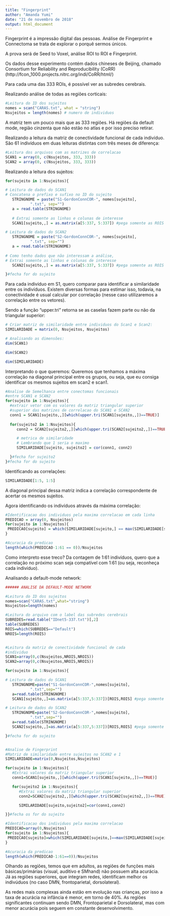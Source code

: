 ```yaml
---
title: "Fingerprint"
author: "Amanda Yumi"
date: "21 de novembro de 2018"
output: html_document
---
```


Fingerprint é a impressão digital das pessoas. Análise de Fingerprint e Connectoma se trata de explorar o porquê sermos únicos.

A prova será de Seed to Voxel, análise ROI to ROI e Fingerprint.


Os dados desse experimento contém dados chineses de Beijing, chamado Consortium for Reliability and Reproducibility (CoRR) (http://fcon_1000.projects.nitrc.org/indi/CoRR/html/)

Para cada uma das 333 ROIs, é possível ver as subredes cerebrais.


Realizando análise de todas as regiões corticais:

```r
#Leitura do ID dos sujeitos
nomes = scan("CARAS.txt", what = "string")
Nsujeitos = length(nomes) # numero de individuos

```

A matriz tem um pouco mais que as 333 regiões. Há regiões da default mode, região cinzenta que não estão no atlas e por isso preciso retirar.

Realizando a leitura da matriz de conectividade funcional de cada indivíduo. São 61 indivíduos em duas leituras distintas com três meses de diferença:


```r
#Leitura dos arquivos com as matrizes de correlacao
SCAN1 = array(0, c(Nsujeitos, 333, 333))
SCAN2 = array(0, c(Nsujeitos, 333, 333))
```

Realizando a leitura dos sujeitos:

```r
for(sujeito in 1:Nsujeitos){

# Leitura de dados do SCAN1
# Concatena o prefixo e sufixo no ID do sujeito
   STRINGNOME = paste("S1-GordonConnCOR-", nomes[sujeito],
           ".txt", sep="")
   a = read.table(STRINGNOME)
   
   # Extrai somente as linhas e colunas de interesse 
   SCAN1[sujeito,,] = as.matrix(a[5:337, 5:337]) #pega somente as ROIS do atlas

# Leitura de dados do SCAN2
   STRINGNOME = paste("S2-GordonConnCOR-", nomes[sujeito],
           ".txt", sep="")
   a = read.table(STRINGNOME)
   
# Como tenho dados que não interessam a análise,
# Extrai somente as linhas e colunas de interesse 
   SCAN2[sujeito,,] = as.matrix(a[5:337, 5:337]) #pega somente as ROIS do atlas

}#fecha for do sujeito
```

Para cada indivíduo em S1, quero comparar para identificar a similaridade entre os indivíduos. Existem diversas formas para estimar isso, todavia, na conectividade é usual calcular por correlação (nesse caso utilizaremos a correlação entre os vetores).

Sendo a função "upper.tri" retorna se as caselas fazem parte ou não da triangular superior:


```r
# Criar matriz de similaridade entre individuos do Scan1 e Scan2: 
SIMILARIDADE = matrix(0, Nsujeitos, Nsujeitos)

# Analisando as dimensões:
dim(SCAN1)

dim(SCAN2)

dim(SIMILARIDADE)
```

Interpretando o que queremos: Queremos que tenhamos a máxima correlação na diagonal principal entre os grupos, ou seja, que eu consiga identificar os mesmos sujeitos em scan2 e scan1.


```r
#Analise de Semelhanca entre conectomas funcionais
#entre SCAN1 e SCAN2
for(sujeito in 1:Nsujeitos){
  #extrair vetor com os valores da matriz triangular superior 
  #superior das matrizes de correlacao do SCAN1 e SCAN2
  conn1 = SCAN1[sujeito,,][which(upper.tri(SCAN1[sujeito,,])==TRUE)]
  
  for(sujeito2 in 1:Nsujeitos){
     conn2 = SCAN2[sujeito2,,][which(upper.tri(SCAN2[sujeito2,,])==TRUE)]

     # metrica de similaridade
     # Lembrando que 1 seria o maximo
     SIMILARIDADE[sujeito, sujeito2] = cor(conn1, conn2) 

  }#fecha for sujeito2  
}#fecha for do sujeito
```

Identificando as correlações:
```r
SIMILARIDADE[1:5, 1:5]
```
A diagonal principal dessa matriz indica a correlação correspondente de acertar os mesmos sujeitos.

Agora identificando os indivíduos através da máxima correlação:

```r
#Identificacao dos individuos pela maxima correlacao em cada linha
PREDICAO = array(0, Nsujeitos)
for(sujeito in 1:Nsujeitos){
 PREDICAO[sujeito] = which(SIMILARIDADE[sujeito,] == max(SIMILARIDADE[sujeito,]))[1]
}

#Acuracia da predicao
length(which(PREDICAO-1:61 == 0))/Nsujeitos

```
Como interpreto esse treco? Da contagem de 1:61 indivíduos, quero que a correlação no próximo scan seja compatível com 1:61 (ou seja, reconheça cada indivíduo).


Analisando a default-mode network:

```r
###### ANALISE DA DEFAULT-MODE NETWORK

#Leitura do ID dos sujeitos
nomes=scan("CARAS.txt",what="string")
Nsujeitos=length(nomes)

#Leitura do arquivo com o label das subredes cerebrais
SUBREDES=read.table("IDnet5-337.txt")[,2]
table(SUBREDES)
ROIS=which(SUBREDES=="Default")
NROIS=length(ROIS)


#Leitura da matriz de conectividade funcional de cada
#individuo
SCAN1=array(0,c(Nsujeitos,NROIS,NROIS))
SCAN2=array(0,c(Nsujeitos,NROIS,NROIS))

for(sujeito in 1:Nsujeitos){

# Leitura de dados do SCAN1
   STRINGNOME=paste("S1-GordonConnCOR-",nomes[sujeito],
           ".txt",sep="")
   a=read.table(STRINGNOME)
   SCAN1[sujeito,,]=as.matrix(a[5:337,5:337])[ROIS,ROIS] #pega somente as ROIS do atlas

# Leitura de dados do SCAN2
   STRINGNOME=paste("S2-GordonConnCOR-",nomes[sujeito],
           ".txt",sep="")
   a=read.table(STRINGNOME)
   SCAN2[sujeito,,]=as.matrix(a[5:337,5:337])[ROIS,ROIS] #pega somente as ROIS do atlas

}#fecha for do sujeito


#Analise de Fingerprint
#Matriz de similaridade entre sujeitos no SCAN2 e 1
SIMILARIDADE=matrix(0,Nsujeitos,Nsujeitos)

for(sujeito in 1:Nsujeitos){
   #Extrai valores da matriz triangular superior
   conn1=SCAN1[sujeito,,][which(upper.tri(SCAN1[sujeito,,])==TRUE)]

   for(sujeito2 in 1:Nsujeitos){
      #Extrai valores da matriz triangular superior
      conn2=SCAN2[sujeito2,,][which(upper.tri(SCAN2[sujeito2,,])==TRUE)]

      SIMILARIDADE[sujeito,sujeito2]=cor(conn1,conn2)

}}#fecha os for do sujeito

#Identificacao dos individuos pela maxima correlacao
PREDICAO=array(0,Nsujeitos)
for(sujeito in 1:Nsujeitos){
 PREDICAO[sujeito]=which(SIMILARIDADE[sujeito,]==max(SIMILARIDADE[sujeito,]))[1]
}

#Acuracia da predicao
length(which(PREDICAO-1:61==0))/Nsujeitos
```

Olhando as regiões, temos que em adultos, as regiões de funções mais básicas/primárias (visual, auditivo e SMhand) não possuem alta acurácia.
Já as regiões superiores, que integram redes, identificam melhor os indivúduos (no caso DMN, frontoparietal, dorsolateral).

As redes mais complexas ainda estão em evolução nas crianças, por isso a taxa de acurácia na infância é menor, em torno de 40\%. As regiões significantes continuam sendo DMN, Frontoparietal e Dorsolateral, mas com menor acurácia pois seguem em constante desenvolvimento.





